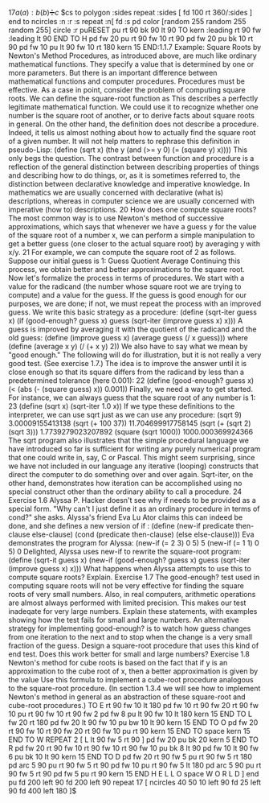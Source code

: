 {{Context needed}}

17<math>a(a):b(b)➗c</math>
<math>cs
to polygon :sides
repeat :sides [
fd 100
rt 360/:sides
]
end

to ncircles :n :r :s
repeat :n[
  fd :s
  pd
  color [random 255 random 255 random 255]
  circle :r
  puRESET pu rt 90 bk 90 lt 90

TO kern :leading
  rt 90 fw :leading lt 90 END

TO H
  pd fw 20 pu rt 90 fw 10 rt 90
  pd fw 20 pu bk 10 rt 90
  pd fw 10 pu lt 90 fw 10 rt 180
  kern 15 END:1.1.7 Example: Square Roots by Newton's Method

  Procedures, as introduced above, are much like ordinary mathematical functions. They specify a value that is determined by one or more parameters. But there is an important difference between mathematical functions and computer procedures. Procedures must be effective.
As a case in point, consider the problem of computing square roots. We can define the square-root function as


This describes a perfectly legitimate mathematical function. We could use it to recognize whether one number is the square root of another, or to derive facts about square roots in general. On the other hand, the definition does not describe a procedure. Indeed, it tells us almost nothing about how to actually find the square root of a given number. It will not help matters to rephrase this definition in pseudo-Lisp:

(define (sqrt x)
  (the y (and (>= y 0)
              (= (square y) x))))

This only begs the question.
The contrast between function and procedure is a reflection of the general distinction between describing properties of things and describing how to do things, or, as it is sometimes referred to, the distinction between declarative knowledge and imperative knowledge. In mathematics we are usually concerned with declarative (what is) descriptions, whereas in computer science we are usually concerned with imperative (how to) descriptions. 20
How does one compute square roots? The most common way is to use Newton's method of successive approximations, which says that whenever we have a guess y for the value of the square root of a number x, we can perform a simple manipulation to get a better guess (one closer to the actual square root) by averaging y with x/y. 21 For example, we can compute the square root of 2 as follows. Suppose our initial guess is 1:
Guess	Quotient	Average


Continuing this process, we obtain better and better approximations to the square root.
Now let's formalize the process in terms of procedures. We start with a value for the radicand (the number whose square root we are trying to compute) and a value for the guess. If the guess is good enough for our purposes, we are done; if not, we must repeat the process with an improved guess. We write this basic strategy as a procedure:

(define (sqrt-iter guess x)
  (if (good-enough? guess x)
      guess
      (sqrt-iter (improve guess x)
                 x)))

A guess is improved by averaging it with the quotient of the radicand and the old guess:

(define (improve guess x)
   (average guess (/ x guess)))

where

(define (average x y)
  (/ (+ x y) 2))

We also have to say what we mean by "good enough." The following will do for illustration, but it is not really a very good test. (See exercise 1.7.) The idea is to improve the answer until it is close enough so that its square differs from the radicand by less than a predetermined tolerance (here 0.001): 22

(define (good-enough? guess x)
  (< (abs (- (square guess) x)) 0.001))

Finally, we need a way to get started. For instance, we can always guess that the square root of any number is 1: 23

(define (sqrt x)
  (sqrt-iter 1.0 x))

If we type these definitions to the interpreter, we can use sqrt just as we can use any procedure:

(sqrt 9)
3.00009155413138

(sqrt (+ 100 37))
11.704699917758145


(sqrt (+ (sqrt 2) (sqrt 3)))
1.7739279023207892


(square (sqrt 1000))
1000.000369924366


The sqrt program also illustrates that the simple procedural language we have introduced so far is sufficient for writing any purely numerical program that one could write in, say, C or Pascal. This might seem surprising, since we have not included in our language any iterative (looping) constructs that direct the computer to do something over and over again. Sqrt-iter, on the other hand, demonstrates how iteration can be accomplished using no special construct other than the ordinary ability to call a procedure. 24
Exercise 1.6 
Alyssa P. Hacker doesn't see why if needs to be provided as a special form. "Why can't I just define it as an ordinary procedure in terms of cond?" she asks. Alyssa's friend Eva Lu Ator claims this can indeed be done, and she defines a new version of if :

(define (new-if predicate then-clause else-clause)
  (cond (predicate then-clause)
        (else else-clause)))
Eva demonstrates the program for Alyssa:

(new-if (= 2 3) 0 5)
5

(new-if (= 1 1) 0 5)
0

Delighted, Alyssa uses new-if to rewrite the square-root program:

(define (sqrt-it guess x)
  (new-if (good-enough? guess x)
          guess
          (sqrt-iter (improve guess x)
                     x)))
What happens when Alyssa attempts to use this to compute square roots? Explain.
Exercise 1.7
The good-enough? test used in computing square roots will not be very effective for finding the square roots of very small numbers. Also, in real computers, arithmetic operations are almost always performed with limited precision. This makes our test inadeqate for very large numbers. Explain these statements, with examples showing how the test fails for small and large numbers. An alternative strategy for implementing good-enough? is to watch how guess changes from one iteration to the next and to stop when the change is a very small fraction of the guess. Design a square-root procedure that uses this kind of end test. Does this work better for small and large numbers?
Exercise 1.8
Newton's method for cube roots is based on the fact that if y is an approximation to the cube root of x, then a better approximation is given by the value

Use this formula to implement a cube-root procedure analogous to the square-root procedure. (In section 1.3.4 we will see how to implement Newton's method in general as an abstraction of these square-root and cube-root procedures.)



TO E
  rt 90 fw 10 lt 180 pd fw 10 rt 90 fw 20 
  rt 90 fw 10 pu rt 90 fw 10 rt 90
  fw 2 pd fw 8 pu lt 90 fw 10 lt 180
  kern 15 END

TO L
  fw 20 rt 180 pd fw 20 lt 90 fw 10 
  pu bw 10 lt 90
  kern 15 END

TO O
  pd fw 20 rt 90 fw 10 rt 90 fw 20
  rt 90 fw 10 pu rt 90
  kern 15 END

TO space kern 15 END

TO W
  REPEAT 2 [ L lt 90 fw 5 rt 90 ]
  pd fw 20 pu bk 20
  kern 5 END

TO R
  pd fw 20 rt 90 fw 10 rt 90 fw 10
  rt 90 fw 10 pu bk 8 lt 90
  pd fw 10 lt 90 fw 6 pu bk 10 lt 90
  kern 15 END

TO D
  pd fw 20 rt 90 fw 5 pu rt 90 fw 5 rt 180
  pd arc 5 90 pu rt 90 fw 5 rt 90 pd fw 10 pu
  rt 90 fw 5 lt 180 pd arc 5 90 pu rt 90 fw 5
  rt 90 pd fw 5 pu rt 90
  kern 15 END
  

H E L L O 
space
W O R L D
]
end

pu
fd 200
left 90
fd 200
left 90

repeat 17 [
ncircles 40 50 10
left 90
fd 25
left 90
fd 400
left 180
]
</math>